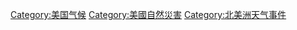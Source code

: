 [[Category:美国气候|Category:美国气候]]
[[Category:美國自然災害|Category:美國自然災害]]
[[Category:北美洲天气事件|Category:北美洲天气事件]]